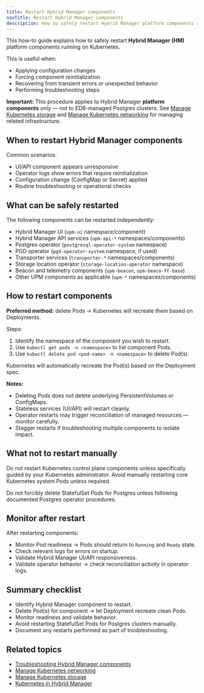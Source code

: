 ```yaml
---
title: Restart Hybrid Manager components
navTitle: Restart Hybrid Manager components
description: How to safely restart Hybrid Manager platform components running on Kubernetes.
---
```


This how-to guide explains how to safely restart **Hybrid Manager (HM)** platform components running on Kubernetes.

This is useful when:

- Applying configuration changes
- Forcing component reinitialization
- Recovering from transient errors or unexpected behavior
- Performing troubleshooting steps

**Important:** This procedure applies to Hybrid Manager **platform components** only — not to EDB-managed Postgres clusters.
See [Manage Kubernetes storage](/portal/kubernetes/learn/how-to/manage-kubernetes-storage) and [Manage Kubernetes networking](/portal/kubernetes/learn/how-to/manage-kubernetes-networking) for managing related infrastructure.

## When to restart Hybrid Manager components

Common scenarios:

- UI/API component appears unresponsive
- Operator logs show errors that require reinitialization
- Configuration change (ConfigMap or Secret) applied
- Routine troubleshooting or operational checks

## What can be safely restarted

The following components can be restarted independently:

- Hybrid Manager UI (`upm-ui` namespace/component)
- Hybrid Manager API services (`upm-api-*` namespaces/components)
- Postgres operator (`postgresql-operator-system` namespace)
- PGD operator (`pgd-operator-system` namespace, if used)
- Transporter services (`transporter-*` namespaces/components)
- Storage location operator (`storage-location-operator` namespace)
- Beacon and telemetry components (`upm-beacon`, `upm-beaco-ff-base`)
- Other UPM components as applicable (`upm-*` namespaces/components)

## How to restart components

**Preferred method:** delete Pods → Kubernetes will recreate them based on Deployments.

Steps:

1. Identify the namespace of the component you wish to restart.
2. Use `kubectl get pods -n <namespace>` to list component Pods.
3. Use `kubectl delete pod <pod-name> -n <namespace>` to delete Pod(s).

Kubernetes will automatically recreate the Pod(s) based on the Deployment spec.

**Notes:**

- Deleting Pods does not delete underlying PersistentVolumes or ConfigMaps.
- Stateless services (UI/API) will restart cleanly.
- Operator restarts may trigger reconciliation of managed resources — monitor carefully.
- Stagger restarts if troubleshooting multiple components to isolate impact.

## What not to restart manually

Do not restart Kubernetes control plane components unless specifically guided by your Kubernetes administrator.
Avoid manually restarting core Kubernetes system Pods unless required.

Do not forcibly delete StatefulSet Pods for Postgres unless following documented Postgres operator procedures.

## Monitor after restart

After restarting components:

- Monitor Pod readiness → Pods should return to `Running` and `Ready` state.
- Check relevant logs for errors on startup.
- Validate Hybrid Manager UI/API responsiveness.
- Validate operator behavior → check reconciliation activity in operator logs.

## Summary checklist

- Identify Hybrid Manager component to restart.
- Delete Pod(s) for component → let Deployment recreate clean Pods.
- Monitor readiness and validate behavior.
- Avoid restarting StatefulSet Pods for Postgres clusters manually.
- Document any restarts performed as part of troubleshooting.

## Related topics

- [Troubleshooting Hybrid Manager components](./troubleshoot-hybrid-manager-components)
- [Manage Kubernetes networking](/portal/kubernetes/learn/how-to/manage-kubernetes-networking)
- [Manage Kubernetes storage](/portal/kubernetes/learn/how-to/manage-kubernetes-storage)
- [Kubernetes in Hybrid Manager](/portal/kubernetes/learn/explained/hybrid-manager/hybrid-manager/k8s-in-hybrid-manager)

